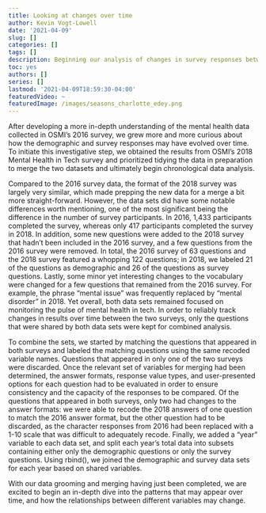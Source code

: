 ```yaml
---
title: Looking at changes over time
author: Kevin Vogt-Lowell
date: '2021-04-09'
slug: []
categories: []
tags: []
description: Beginning our analysis of changes in survey responses between 2016 and 2018
toc: yes
authors: []
series: []
lastmod: '2021-04-09T18:59:30-04:00'
featuredVideo: ~
featuredImage: /images/seasons_charlotte_edey.png
---
```


After developing a more in-depth understanding of the mental health data collected in OSMI's 2016 survey, we grew more and more curious about how the demographic and survey responses may have evolved over time. To initiate this investigative step, we obtained the results from OSMI's 2018 Mental Health in Tech survey and prioritized tidying the data in preparation to merge the two datasets and ultimately begin chronological data analysis.

Compared to the 2016 survey data, the format of the 2018 survey was largely very similar, which made prepping the new data for a merge a bit more straight-forward. However, the data sets did have some notable differences worth mentioning, one of the most significant being the difference in the number of survey participants. In 2016, 1,433 participants completed the survey, whereas only 417 participants completed the survey in 2018. In addition, some new questions were added to the 2018 survey that hadn't been included in the 2016 survey, and a few questions from the 2016 survey were removed. In total, the 2016 survey of 63 questions and the 2018 survey featured a whopping 122 questions; in 2018, we labeled 21 of the questions as demographic and 26 of the questions as survey questions. Lastly, some minor yet interesting changes to the vocabulary were changed for a few questions that remained from the 2016 survey. For example, the phrase "mental issue" was frequently replaced by "mental disorder" in 2018. Yet overall, both data sets remained focused on monitoring the pulse of mental health in tech. In order to reliably track changes in results over time between the two surveys, only the questions that were shared by both data sets were kept for combined analysis.

To combine the sets, we started by matching the questions that appeared in both surveys and labeled the matching questions using the same recoded variable names. Questions that appeared in only one of the two surveys were discarded. Once the relevant set of variables for merging had been determined, the answer formats, response value types, and user-presented options for each question had to be evaluated in order to ensure consistency and the capacity of the responses to be compared. Of the questions that appeared in both surveys, only two had changes to the answer formats: we were able to recode the 2018 answers of one question to match the 2016 answer format, but the other question had to be discarded, as the character responses from 2016 had been replaced with a 1-10 scale that was difficult to adequately recode. Finally, we added a "year" variable to each data set, and split each year's total data into subsets containing either only the demographic questions or only the survey questions. Using rbind(), we joined the demographic and survey data sets for each year based on shared variables.

With our data grooming and merging having just been completed, we are excited to begin an in-depth dive into the patterns that may appear over time, and how the relationships between different variables may change.